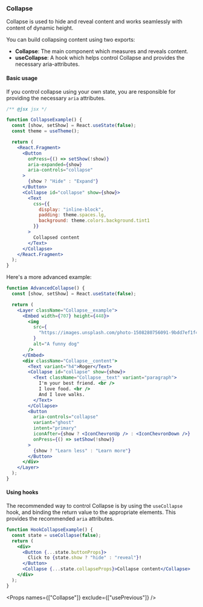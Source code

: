 
<Nav title="Collapse" />
<SEO title="Collapse" />

<Container>
<Article sidebar={[
  { id: 'Collapse', name: 'Collapse' },
  { id: 'Basic usage', name: 'Basic usage' },
{ id: 'Using hooks', name: 'Using hooks'},
{ id: 'Props', name: 'API'}
]}>

# Collapse

Collapse is used to hide and reveal content and works seamlessly with content of dynamic height.

You can build collapsing content using two exports:

- **Collapse**: The main component which measures and reveals content.
- **useCollapse**: A hook which helps control Collapse and provides the necessary aria-attributes.

#### Basic usage

If you control collapse using your own state, you are responsible for providing the necessary `aria` attributes.

```jsx
/** @jsx jsx */

function CollapseExample() {
  const [show, setShow] = React.useState(false);
  const theme = useTheme();

  return (
    <React.Fragment>
      <Button
        onPress={() => setShow(!show)}
        aria-expanded={show}
        aria-controls="collapse"
      >
        {show ? "Hide" : "Expand"}
      </Button>
      <Collapse id="collapse" show={show}>
        <Text
          css={{
            display: "inline-block",
            padding: theme.spaces.lg,
            background: theme.colors.background.tint1
          }}
        >
          Collapsed content
        </Text>
      </Collapse>
    </React.Fragment>
  );
}
```

Here's a more advanced example:

```jsx
function AdvancedCollapse() {
  const [show, setShow] = React.useState(false);

  return (
    <Layer className="Collapse__example">
      <Embed width={707} height={448}>
        <img
          src={
            "https://images.unsplash.com/photo-1508280756091-9bdd7ef1f463?ixlib=rb-1.2.1&auto=format&fit=crop&w=1990&q=80"
          }
          alt="A funny dog"
        />
      </Embed>
      <div className="Collapse__content">
        <Text variant="h4">Roger</Text>
        <Collapse id="collapse" show={show}>
          <Text className="Collapse__text" variant="paragraph">
            I'm your best friend. <br />
            I love food. <br />
            And I love walks.
          </Text>
        </Collapse>
        <Button
          aria-controls="collapse"
          variant="ghost"
          intent="primary"
          iconAfter={show ? <IconChevronUp /> : <IconChevronDown />}
          onPress={() => setShow(!show)}
        >
          {show ? "Learn less" : "Learn more"}
        </Button>
      </div>
    </Layer>
  );
}
```

#### Using hooks

The recommended way to control Collapse is by using the `useCollapse` hook, and binding the return
value to the appropriate elements. This provides the recommended `aria` attributes.

```jsx
function HookCollapseExample() {
  const state = useCollapse(false);
  return (
    <div>
      <Button {...state.buttonProps}>
        Click to {state.show ? "hide" : "reveal"}!
      </Button>
      <Collapse {...state.collapseProps}>Collapse content</Collapse>
    </div>
  );
}
```

<Props names={["Collapse"]} exclude={["usePrevious"]} />

</Article>
</Container>
